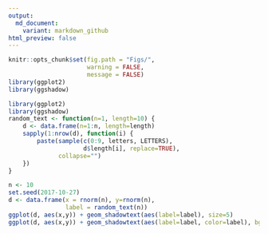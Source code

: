 ```yaml
---
output:
  md_document:
    variant: markdown_github
html_preview: false
---
```


<!-- README.md is generated from README.Rmd. Please edit that file -->



```r
knitr::opts_chunk$set(fig.path = "Figs/",
                      warning = FALSE,
                      message = FALSE)
library(ggplot2)
library(ggshadow)
```


```r
library(ggplot2)
library(ggshadow)
random_text <- function(n=1, length=10) {
    d <- data.frame(n=1:n, length=length)
    sapply(1:nrow(d), function(i) {
        paste(sample(c(0:9, letters, LETTERS),
                     d$length[i], replace=TRUE),
              collapse="")
    })
}

n <- 10
set.seed(2017-10-27)
d <- data.frame(x = rnorm(n), y=rnorm(n),
                label = random_text(n))
ggplot(d, aes(x,y)) + geom_shadowtext(aes(label=label), size=5)
ggplot(d, aes(x,y)) + geom_shadowtext(aes(label=label, color=label), bg.color='firebrick', size=5)
```
